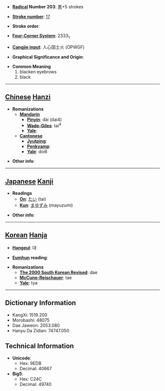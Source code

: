 * '''[[Wiktionary:Chinese radical index| Radical]] Number 203''': [[Wiktionary:Chinese radical index 黑|黑]]+5 strokes

* '''[[Wiktionary:Chinese total strokes index|Stroke number]]''': [[Wiktionary:Chinese total strokes index 17|17]]

* '''Stroke order''': 

* '''[[Wiktionary:Chinese four corner index|Four-Corner System]]''': 2333<sub>1</sub>

* '''[[Wiktionary:Chinese Cangjie index|Cangjie input]]''': 人心田土火 (OPWGF)

* '''Graphical Significance and Origin''': 

* '''Common Meaning'''
*#blacken eyebrows
*# black


----

== [[Chinese]] [[Hanzi]] ==

* '''Romanizations'''
** '''[[Mandarin]]'''
*** '''[[Pinyin]]''': dài (dai4)
*** '''[[Wade-Giles]]''': tai<sup>4</sup>
*** '''[[Yale]]''': 
** '''[[Cantonese]]'''
*** '''[[Jyutping]]''':
*** '''[[Penkyamp]]''': 
*** '''[[Yale]]''': doi6

* '''Other info''': 

----

== [[Japanese]] [[Kanji]] ==

* '''Readings'''
** '''[[On]]''': [[たい]] (tai)
** '''[[Kun]]''': [[まゆずみ]] (mayuzumi)

* '''Other info''':  

----

== [[Korean]] [[Hanja]] ==

* '''[[Hangeul]]''': 대

* '''[[Eumhun]] reading''': 

* '''Romanizations'''
** '''[[The 2000 South Korean Revised Romanization|The 2000 South Korean Revised]]''': dae
** '''[[McCune-Reischauer]]''': tae
** '''[[Yale]]''': tya

----

== Dictionary Information ==

* KangXi: 1519.200
* Morobashi: 48075
* Dae Jaweon: 2053.080
* Hanyu Da Zidian: 74747.050

== Technical Information ==

* '''Unicode''':
** Hex: 9EDB
** Decimal: 40667
* '''Big5''':
** Hex: C24C
** Decimal: 49740